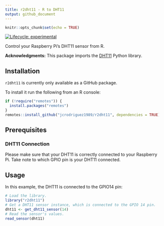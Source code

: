 ```yaml
---
title: r2dht11 - R to DHT11
output: github_document
---
```


```r
knitr::opts_chunk$set(echo = TRUE)
```

<!-- badges: start -->
[![Lifecycle: experimental](https://img.shields.io/badge/lifecycle-experimental-orange.svg)](https://www.tidyverse.org/lifecycle/#experimental)
<!-- badges: end -->

Control your Raspberry Pi's DHT11 sensor from R.

**Acknowledgments:** This package imports the [DHT11](https://github.com/szazo/DHT11_Python) Python library.

## Installation

`r2dht11` is currently only available as a GitHub package.

To install it run the following from an R console:

```r
if (!require("remotes")) {
  install.packages("remotes")
}
remotes::install_github("jcrodriguez1989/r2dht11", dependencies = TRUE)
```

## Prerequisites

### DHT11 Connection

Please make sure that your DHT11 is correctly connected to your Raspberry Pi. Take note to which GPIO pin is your DHT11 connected.

## Usage

In this example, the DHT11 is connected to the GPIO14 pin:

```r
# Load the library.
library("r2dht11")
# Get a DHT11 sensor instance, which is connected to the GPIO 14 pin.
dht11 <- get_dht11_sensor(14)
# Read the sensor's values.
read_sensor(dht11)
```
